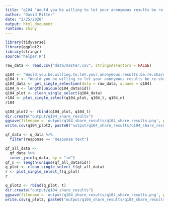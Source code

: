 ```yaml
---
title: "q104 'Would you be willing to let your anonymous results be re-shared with other researchers to use in future data analysis and publications?'"
author: "David Ritter"
date: "2/25/2020"
output: html_document
runtime: shiny
---
```


```r
library(tidyverse)
library(ggplot2)
library(stringr)
source("helper.R")
```

```r
raw_data <- read.csv("data/master.csv", stringsAsFactors = FALSE)
```

```r
q104 <- "Would.you.be.willing.to.let.your.anonymous.results.be.re.shared.with.other.researchers.to.use.in.future.data.analysis.and.publications."
q104_t <- "Would you be willing to let your anonymous results be re-shared with other researchers to use in future data analysis and publications?"
q104_data <- get_single_selection(data = raw_data, q.name = q104)
q104_n <- length(unique(q104_data$id))
q104_plot <- clean_single_select(q104_data)
r104 <- plot_single_select(q104_plot, q104_t, q104_n)
r104
```

```r
q104_plot2 <- rbind(q104_plot, q104_t)
dir.create("output/q104_share_results")
ggsave(filename = 'output/q104_share_results/q104_share_results.png', plot = r104, device = 'png')
write.csv(q104_plot2, paste0("output/q104_share_results/q104_share_results_", q104_n,".csv"), row.names=F)
```




```r
qf_data <- q_data %>%
  filter(response == "Response text")
```

```r
qf_all_data <- 
  qf_data %>%
  inner_join(q_data, by = "id")
qf_n <- length(unique(qf_all_data$id))
q_plot <- clean_single_select_f(qf_all_data)
r <- plot_single_select_f(q_plot)
r
```

```r
q_plot2 <- rbind(q_plot, t)
dir.create("output/q104_share_results")
ggsave(filename = 'output/q104_share_results/q104_share_results.png', plot = r, device = 'png')
write.csv(q_plot2, paste0("output/q104_share_results/q104_share_results_", qf_n,".csv"), row.names=F)
```